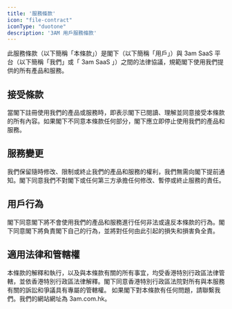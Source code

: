 ```yaml
---
title: '服務條款'
icon: "file-contract"
iconType: "duotone"
description: '3AM 用戶服務條款'
---
```


此服務條款（以下簡稱「本條款」）是閣下（以下簡稱「用戶」）與 3am SaaS 平台（以下簡稱「我們」或「 3am SaaS 」）之間的法律協議，規範閣下使用我們提供的所有產品和服務。
## 接受條款
當閣下註冊使用我們的產品或服務時，即表示閣下已閱讀、理解並同意接受本條款的所有內容。如果閣下不同意本條款任何部分，閣下應立即停止使用我們的產品和服務。
## 服務變更
我們保留隨時修改、限制或終止我們的產品和服務的權利，我們無需向閣下提前通知。閣下同意我們不對閣下或任何第三方承擔任何修改、暫停或終止服務的責任。
## 用戶行為
閣下同意閣下將不會使用我們的產品和服務進行任何非法或違反本條款的行為。閣下同意閣下將負責閣下自己的行為，並將對任何由此引起的損失和損害負全責。
## 適用法律和管轄權
本條款的解釋和執行，以及與本條款有關的所有事宜，均受香港特別行政區法律管轄，並依香港特別行政區法律解釋。閣下同意香港特別行政區法院對所有與本服務有關的訴訟和爭議具有專屬的管轄權。
如果閣下對本條款有任何問題，請聯繫我們。我們的網站網址為 3am.com.hk。